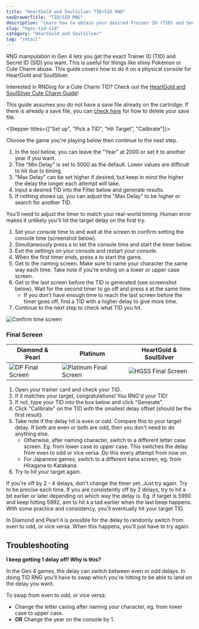 ```yaml
---
title: "HeartGold and SoulSilver TID/SID RNG"
navDrawerTitle: "TID/SID RNG"
description: "Learn how to obtain your desired Trainer ID (TID) and Secret ID (SID) combo on Retail in HeartGold and SoulSilver."
slug: "hgss-tid-sid"
category: "HeartGold and SoulSilver"
tag: "retail"
---
```


RNG manipulation in Gen 4 lets you get the exact Trainer ID (TID) and Secret ID (SID) you want. This is useful for things like shiny Pokémon or Cute Charm abuse. This guide covers how to do it on a physical console for HeartGold and SoulSilver.

Interested in RNGing for a Cute Charm TID? Check out the [HeartGold and SoulSilver Cute Charm Guide](/hgss-cute-charm)!

This guide assumes you do not have a save file already on the cartridge. If there is already a save file, you can [check here](/delete-save) for how to delete your save file.

<Stepper titles={["Set up", "Pick a TID", "Hit Target", "Calibrate"]}>

<Step step={0}>

Choose the game you're playing below then continue to the next step.

<Gen4IdSetup />

</Step>

<Step step={1}>

1. In the tool below, you can leave the "Year" at 2000 or set it to another year if you want.
2. The "Min Delay" is set to 5000 as the default. Lower values are difficult to hit due to timing.
3. "Max Delay" can be set higher if desired, but keep in mind the higher the delay the longer each attempt will take.
4. Input a desired TID into the Filter below and generate results.
5. If nothing shows up, you can adjust the "Max Delay" to be higher or search for another TID.

<Id4Searcher />

</Step>

<Step step={2}>

You'll need to adjust the timer to match your real-world timing. Human error makes it unlikely you'll hit the target delay on the first try.

1. Set your console time to **<Id4ConsoleSetDateString />** and wait at the screen to confirm setting the console time (screenshot below).
2. Simultaneously press `A` to set the console time and start the timer below.
3. Exit the settings on your console and restart your console.
4. When the first timer ends, press `A` to start the game.
5. Get to the naming screen. Make sure to name your character the same way each time. Take note if you're ending on a lower or upper case screen.
6. Get to the last screen before the TID is generated (see screenshot below). Wait for the second timer to go off and press `A` at the same time.
   - If you don't have enough time to reach the last screen before the timer goes off, find a TID with a higher delay to give more time.
7. Continue to the next step to check what TID you hit.

![Confirm time screen](/images/HeartGold-SoulSilver/TID/SetTimeScreen.jpg)

### Final Screen

| Diamond & Pearl                                                             | Platinum                                                                                | HeartGold & SoulSilver                                                        |
| --------------------------------------------------------------------------- | --------------------------------------------------------------------------------------- | ----------------------------------------------------------------------------- |
| ![DP Final Screen](/images/Diamond-Pearl-Platinum/TID/DPTIDFinalScreen.png) | ![Platinum Final Screen](/images/Diamond-Pearl-Platinum/TID/PlatinumTIDFinalScreen.png) | ![HGSS Final Screen](/images/HeartGold-SoulSilver/TID/HGSSTIDFinalScreen.png) |

<Id4Timer />

</Step>

<Step step={3}>

1. Open your trainer card and check your TID.
2. If it matches your target, congratulations! You RNG'd your TID!
3. If not, type your TID into the box below and click "Generate".
4. Click "Calibrate" on the TID with the smallest delay offset (should be the first result).
5. Take note if the delay hit is even or odd. Compare this to your target delay. If both are even or both are odd, then you don't need to do anything else.
   - Otherwise, after naming character, switch to a different letter case screen. Eg. from lower case to upper case. This switches the delay from even to odd or vice versa. Do this every attempt from now on.
   - For Japanese games, switch to a different kana screen, eg. from Hiragana to Katakana.
6. Try to hit your target again.

If you're off by 2 - 4 delays, don't change the timer yet. Just try again. Try to be precise each time.
If you are consistently off by 2 delays, try to hit a bit earlier or later depending on which way the delay is.
Eg. if target is 5990 and keep hitting 5992, aim to hit `A` a tad earlier when the last beep happens.
With some practice and consistency, you'll eventually hit your target TID.

In Diamond and Pearl it is possible for the delay to randomly switch from even to odd, or vice versa. When this happens, you'll just have to try again.

<CalibrateId4 />

</Step>

</Stepper>

## Troubleshooting

**I keep getting 1 delay off! Why is this?**

In the Gen 4 games, the delay can switch between even or odd delays. In doing TID RNG you'll have to swap which you're hitting to be able to land on the delay you want.

To swap from even to odd, or vice versa:

- Change the letter casing after naming your character, eg. from lower case to upper case.
- **OR** Change the year on the console by 1.
